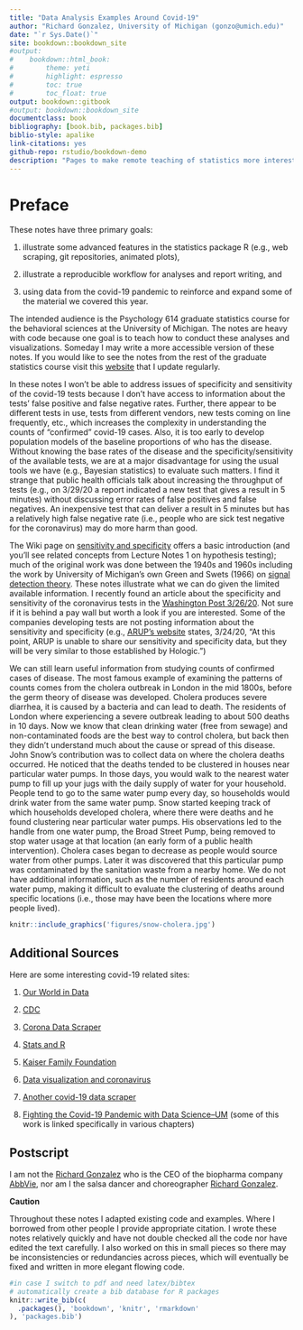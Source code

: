 ```yaml
--- 
title: "Data Analysis Examples Around Covid-19"
author: "Richard Gonzalez, University of Michigan (gonzo@umich.edu)"
date: "`r Sys.Date()`"
site: bookdown::bookdown_site
#output:
#    bookdown::html_book:
#        theme: yeti
#        highlight: espresso
#        toc: true
#        toc_float: true
output: bookdown::gitbook 
#output: bookdown::bookdown_site 
documentclass: book
bibliography: [book.bib, packages.bib]
biblio-style: apalike
link-citations: yes
github-repo: rstudio/bookdown-demo
description: "Pages to make remote teaching of statistics more interesting during the covid-19 pandemic."
---
```


# Preface {-}

These notes have three primary goals: 

1. illustrate some advanced features in the statistics package R (e.g., web scraping, git repositories, animated plots), 

2. illustrate a reproducible workflow for analyses and report writing, and 

3. using data from the covid-19 pandemic to reinforce and expand some of the material we covered this year. 

The intended audience is the Psychology 614 graduate statistics course for the behavioral sciences at the University of Michigan. The notes are heavy with code because one goal is to teach how to conduct these analyses and visualizations.  Someday I may write a more accessible version of these notes.   If you would like to see the notes from the rest of the graduate statistics course visit this [website](http://www-personal.umich.edu/~gonzo/coursenotes/) that I update regularly.

In these notes I won't be able to address issues of specificity and sensitivity of the covid-19 tests because I don't have access to information about the tests' false positive and false negative rates.   Further, there appear to be different tests in use, tests from different vendors, new tests coming on line  frequently, etc., which increases the complexity in understanding the counts of "confirmed" covid-19 cases. Also, it is too early to develop population models of the baseline proportions of who has the disease.  Without knowing the base rates of the disease and the specificity/sensitivity of the available tests, we are at a major disadvantage for using the usual tools we have (e.g., Bayesian statistics) to evaluate such matters.  I find it strange that public health officials  talk about increasing the throughput of tests (e.g., on 3/29/20 a report indicated a new test that gives a result in 5 minutes) without discussing error rates of false positives and false negatives.  An inexpensive test that can deliver a result in 5 minutes but has a relatively high false negative rate (i.e., people who are sick test negative for the coronavirus) may do more harm than good. 

The Wiki page on [sensitivity and specificity](https://en.wikipedia.org/wiki/Sensitivity_and_specificity) offers a basic introduction (and you'll see related concepts from Lecture Notes 1 on hypothesis testing); much of the original work was done between the 1940s and 1960s including the work by University of Michigan's own Green and Swets (1966) on [signal detection theory](https://en.wikipedia.org/wiki/Detection_theory). These notes illustrate what we can do given the limited available information.   I recently found an article about the specificity and sensitivity of the coronavirus tests in the [Washington Post 3/26/20](https://www.washingtonpost.com/science/2020/03/26/negative-coronavirus-test-result-doesnt-always-mean-you-arent-infected/). Not sure if it is behind a pay wall but worth a look if you are interested.  Some of the companies developing tests are not posting information about the sensitivity and specificity (e.g., [ARUP's website](https://www.aruplab.com/infectious-disease/coronavirus) states, 3/24/20,  "At this point, ARUP is unable to share our sensitivity and specificity data, but they will be very similar to those established by Hologic.")

We can still learn useful information from studying counts of confirmed cases of disease.  The most famous example of examining the patterns of counts comes from the cholera outbreak in London in the mid 1800s, before the germ theory of disease was developed. Cholera produces severe diarrhea, it is caused by a bacteria and can lead to death.  The residents of London where experiencing a severe outbreak leading to about 500 deaths in 10 days.  Now we know that clean drinking water (free from sewage) and non-contaminated foods are the best way to control cholera, but back then they didn't understand much about the cause or spread of this disease. John Snow's contribution was to collect data on where the cholera deaths occurred.  He noticed that the deaths tended to be clustered in houses near particular water pumps. In those days, you would walk to the nearest water pump to fill up your jugs with the daily supply of water for your household. People tend to go to the same water pump every day, so households would drink water from the same water pump. Snow started keeping track of which households developed cholera, where there were deaths and he found clustering near particular water pumps.  His observations led to the handle from one water pump, the Broad Street Pump, being removed to stop water usage at that location (an early form of a public health intervention). Cholera cases began to decrease as people would source water from other pumps. Later it was discovered that this particular pump was contaminated by the sanitation waste from a nearby home. We do not have additional information, such as the number of residents around each water pump, making it difficult to evaluate the clustering of deaths around specific locations (i.e.,  those may have been the locations where more people lived).

<!-- ![Snow's Cholera Map of London](figures/snow-cholera.jpg) -->

```r
knitr::include_graphics('figures/snow-cholera.jpg')
```

## Additional Sources  {-}

Here are some interesting covid-19 related sites:

1. [Our World in Data](https://ourworldindata.org/coronavirus)

2. [CDC](https://www.cdc.gov/coronavirus/2019-nCoV/index.html)

3. [Corona Data Scraper](https://coronadatascraper.com/#home)

4. [Stats and R](https://www.statsandr.com/blog/top-r-resources-on-covid-19-coronavirus/#covid-19-data-analysis-with-tidyverse-and-ggplot2) 

5. [Kaiser Family Foundation](https://www.kff.org/coronavirus-covid-19/)

6. [Data visualization and coronavirus](https://www.fastcompany.com/90477393/a-complete-guide-to-coronavirus-charts-be-informed-not-terrified)

7. [Another covid-19 data scraper](https://github.com/covidatlas/coronadatascraper)

8. [Fighting the Covid-19 Pandemic with Data Science--UM](https://midas.umich.edu/data-science-and-covid-19/) (some of this work is linked specifically in various chapters)

## Postscript {-}

I am not the [Richard Gonzalez](https://www.fiercepharma.com/pharma/abbvie-ceo-gonzalez-nabbed-21-6b-pay-package-year-marked-by-megamerger-humira-decline) who is the CEO of the biopharma company [AbbVie](https://www.abbvie.com/our-company.html?utm_campaign=cc_herenow_2020_rep&utm_medium=psearch&utm_source=google&utm_content=brand%20core&utm_term=abbvie), nor am I the salsa dancer and choreographer [Richard Gonzalez](https://gibneydance.org/event/mixed-flava-contemporary-caribbean-dance/2018-12-02/). 

::: {.infobox .caution data-latex="{caution}"}

**Caution**

Throughout these notes I adapted existing code and examples. Where I borrowed from other people I provide appropriate citation.  I wrote these notes relatively quickly and have not double checked all the code nor have edited the text carefully. I also worked on this in small pieces so there may be inconsistencies or redundancies across pieces, which will eventually be fixed and written in more elegant flowing code.

:::

```r
#in case I switch to pdf and need latex/bibtex
# automatically create a bib database for R packages
knitr::write_bib(c(
  .packages(), 'bookdown', 'knitr', 'rmarkdown'
), 'packages.bib')
```


<!--  To stop the server, run servr::daemon_stop(1) or restart your R session -->
<!--  Serving the directory /Users/gonzo/Dropbox/transfer/mac transfer/bookdown-demo-master at http://127.0.0.1:4321-->

<!-- Various R notes -->
<!-- You can label chapter and section titles using `{#label}` after them, e.g., we can reference Chapter \@ref(intro). If you do not manually label them, there will be automatic labels anyway, e.g., Chapter \@ref(methods). -->

<!-- Figures and tables with captions will be placed in `figure` and `table` environments, respectively. -->

<!-- ```{r nice-fig, fig.cap='Here is a nice figure!', out.width='80%', fig.asp=.75, fig.align='center'} -->
<!-- par(mar = c(4, 4, .1, .1)) -->
<!-- plot(pressure, type = 'b', pch = 19) -->
<!-- ``` -->

<!-- Reference a figure by its code chunk label with the `fig:` prefix, e.g., see Figure \@ref(fig:nice-fig). Similarly, you can reference tables generated from `knitr::kable()`, e.g., see Table \@ref(tab:nice-tab). -->

<!-- ```{r nice-tab, tidy=FALSE} -->
<!-- knitr::kable( -->
<!--   head(iris, 20), caption = 'Here is a nice table!', -->
<!--   booktabs = TRUE -->
<!-- ) -->
<!-- ``` -->


<!-- You can write citations, too. For example, we are using the **bookdown** package [@R-bookdown] in this sample book, which was built on top of R Markdown and **knitr** [@xie2015]. -->


